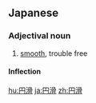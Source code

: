 ==Japanese==
{{ja-kanjitab|えん|かつ|yomi=o}}

===Adjectival noun===
{{ja-adj|decl=な|えんかつ|kyu=圓滑}}

# [[smooth]], trouble free

====Inflection====
{{ja-na|えんかつ}}

[[hu:円滑]]
[[ja:円滑]]
[[zh:円滑]]